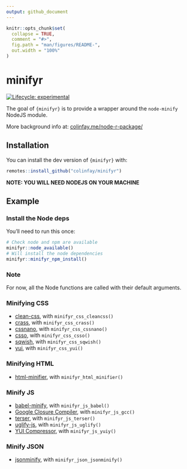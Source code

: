 ```yaml
---
output: github_document
---
```


<!-- README.md is generated from README.Rmd. Please edit that file -->

```r
knitr::opts_chunk$set(
  collapse = TRUE,
  comment = "#>",
  fig.path = "man/figures/README-",
  out.width = "100%"
)
```

# minifyr

<!-- badges: start -->
[![Lifecycle: experimental](https://img.shields.io/badge/lifecycle-experimental-orange.svg)](https://www.tidyverse.org/lifecycle/#experimental)
<!-- badges: end -->

The goal of `{minifyr}` is to provide a wrapper around the `node-minify` NodeJS module.

More background info at: [colinfay.me/node-r-package/](https://colinfay.me/node-r-package/)

## Installation

You can install the dev version of `{minifyr}` with:

``` r
remotes::install_github("colinfay/minifyr")
```

__NOTE: YOU WILL NEED NODEJS ON YOUR MACHINE__

## Example

### Install the Node deps

You'll need to run this once:

```r
# Check node and npm are available
minifyr::node_available()
# Will install the node dependencies
minifyr::minifyr_npm_install()
```

### Note

For now, all the Node functions are called with their default arguments.

### Minifying CSS

+ [clean-css](https://github.com/jakubpawlowicz/clean-css), with `minifyr_css_cleancss()`
+ [crass](https://github.com/mattbasta/crass), with `minifyr_css_crass()`
+ [cssnano](https://github.com/cssnano/cssnano), with `minifyr_css_cssnano()`
+ [csso](https://github.com/css/csso), with `minifyr_css_csso()`
+ [sqwish](https://github.com/ded/sqwish), with `minifyr_css_sqwish()`
+ [yui](http://yui.github.io/yuicompressor/), with `minifyr_css_yui()`

### Minifying HTML

+ [html-minifier](https://github.com/kangax/html-minifier), with `minifyr_html_minifier()`

### Minify JS

+ [babel-minify](https://github.com/babel/minify), with `minifyr_js_babel()`
+ [Google Closure Compiler](https://developers.google.com/closure/compiler/), with `minifyr_js_gcc()`
+ [terser](https://github.com/terser-js/terser), with `minifyr_js_terser()`
+ [uglify-js](https://github.com/mishoo/UglifyJS2), with `minifyr_js_uglify()`
+ [YUI Compressor](http://yui.github.io/yuicompressor/), with `minifyr_js_yuiy()`

### Minify JSON

+ [jsonminify](https://github.com/babel/minify), with `minifyr_json_jsonminify()`
